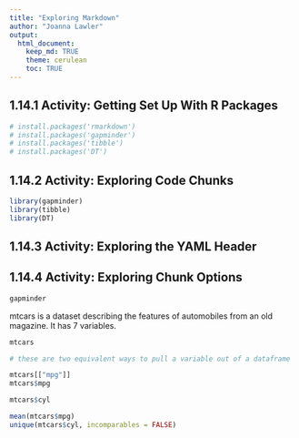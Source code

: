 ```yaml
---
title: "Exploring Markdown"
author: "Joanna Lawler"
output:
  html_document:
    keep_md: TRUE
    theme: cerulean
    toc: TRUE
---
```


## 1.14.1 Activity: Getting Set Up With R Packages

```r
# install.packages('rmarkdown')
# install.packages('gapminder')
# install.packages('tibble')
# install.packages('DT')
```

## 1.14.2 Activity: Exploring Code Chunks

```r
library(gapminder)
library(tibble)
library(DT)
```

## 1.14.3 Activity: Exploring the YAML Header
## 1.14.4 Activity: Exploring Chunk Options

```r
gapminder
```

mtcars is a dataset describing the features of automobiles from an old magazine. It has 7 variables.

```r
mtcars

# these are two equivalent ways to pull a variable out of a dataframe

mtcars[["mpg"]]
mtcars$mpg

mtcars$cyl

mean(mtcars$mpg)
unique(mtcars$cyl, incomparables = FALSE)
```